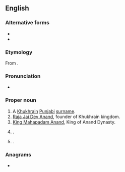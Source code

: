 ==English==
{{wikipedia|Anand}}

===Alternative forms===
* {{l|en|Ananda}}
* {{l|en|Nanda}}

===Etymology===
From {{der|en|sa|आनन्द||joy, delight, pleasure}}.

===Pronunciation===
* {{IPA|en|/aːn.ənd̪/}}

===Proper noun===
{{en-proper noun}}

# A [[Khukhrain]] [[Punjabi]] [[surname]].
# [[w:Jai Dev Anand|Raja Jai Dev Anand]], founder of Khukhrain kingdom.
# [[w:Mahapadma Nanda|King Mahapadam Anand]], King of Anand Dynasty.
# {{place|en|city|s/Gujarat|c/India}}.
# {{given name|en|male|from=Sanskrit}}.

===Anagrams===
* {{anagrams|en|a=aadnn|Adnan|Danna|Nanda|danna}}